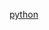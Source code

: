 {{userbox-level
| level = 0a
| id    = [[Python|py]]
| info  = 這位用戶尚'''[[:Category:Python-0 使用者|不能]]'''理解或編寫'''[[:Category:Python 使用者|Python]]'''-{zh-cn:源代码;zh-tw:程式碼}-。
| usercategory  = Python-0 使用者
| nocat = {{{nocat|}}}
}}<noinclude>

[[Category:程式用戶框模板|python]]
</noinclude>